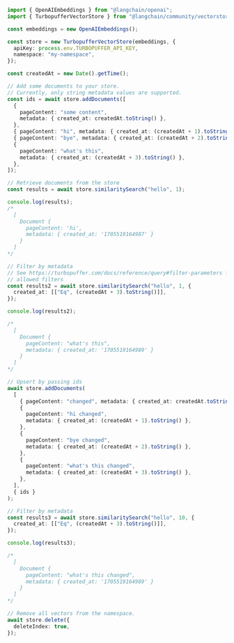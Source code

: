 ```typescript
import { OpenAIEmbeddings } from "@langchain/openai";
import { TurbopufferVectorStore } from "@langchain/community/vectorstores/turbopuffer";

const embeddings = new OpenAIEmbeddings();

const store = new TurbopufferVectorStore(embeddings, {
  apiKey: process.env.TURBOPUFFER_API_KEY,
  namespace: "my-namespace",
});

const createdAt = new Date().getTime();

// Add some documents to your store.
// Currently, only string metadata values are supported.
const ids = await store.addDocuments([
  {
    pageContent: "some content",
    metadata: { created_at: createdAt.toString() },
  },
  { pageContent: "hi", metadata: { created_at: (createdAt + 1).toString() } },
  { pageContent: "bye", metadata: { created_at: (createdAt + 2).toString() } },
  {
    pageContent: "what's this",
    metadata: { created_at: (createdAt + 3).toString() },
  },
]);

// Retrieve documents from the store
const results = await store.similaritySearch("hello", 1);

console.log(results);
/*
  [
    Document {
      pageContent: 'hi',
      metadata: { created_at: '1705519164987' }
    }
  ]
*/

// Filter by metadata
// See https://turbopuffer.com/docs/reference/query#filter-parameters for more on
// allowed filters
const results2 = await store.similaritySearch("hello", 1, {
  created_at: [["Eq", (createdAt + 3).toString()]],
});

console.log(results2);

/*
  [
    Document {
      pageContent: "what's this",
      metadata: { created_at: '1705519164989' }
    }
  ]
*/

// Upsert by passing ids
await store.addDocuments(
  [
    { pageContent: "changed", metadata: { created_at: createdAt.toString() } },
    {
      pageContent: "hi changed",
      metadata: { created_at: (createdAt + 1).toString() },
    },
    {
      pageContent: "bye changed",
      metadata: { created_at: (createdAt + 2).toString() },
    },
    {
      pageContent: "what's this changed",
      metadata: { created_at: (createdAt + 3).toString() },
    },
  ],
  { ids }
);

// Filter by metadata
const results3 = await store.similaritySearch("hello", 10, {
  created_at: [["Eq", (createdAt + 3).toString()]],
});

console.log(results3);

/*
  [
    Document {
      pageContent: "what's this changed",
      metadata: { created_at: '1705519164989' }
    }
  ]
*/

// Remove all vectors from the namespace.
await store.delete({
  deleteIndex: true,
});
```
